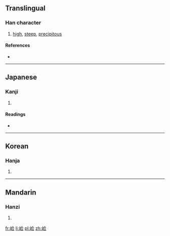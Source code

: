 {{also|嶮}}
==Translingual==

===Han character===
{{Han char|rn=46|rad=山|as=07|sn=10|four=|canj=山人一一 (UOMM)|ids=⿰[[山]][[佥]]}}

# [[high]], [[steep]], [[precipitous]]

====References====
* {{Han ref|kx=0312.301|hdz=10775.071|uh=5D04|ud=23812}}

----

==Japanese==

===Kanji===
{{ja-kanji|grade=|rs=山07}}

# {{defn|lang=ja|sort=山07}}

====Readings====
* {{ja-readings|on=[[けん]] (ken)|kun=[[けわしい]] (kewashii)}}

----

==Korean==

===Hanja===
{{ko-hanja|hangeul=험|rv=heom|mr=hŏm}}

# {{defn|lang=ko|sort=山07}}

----

==Mandarin==

===Hanzi===
{{cmn-hanzi|tra=嶮|pin=[[xiǎn]] ([[xian3]])|wg=hsien<sup>3</sup>}}

# {{defn|lang=cmn|sort=山07}}

[[fr:崄]]
[[li:崄]]
[[pl:崄]]
[[zh:崄]]